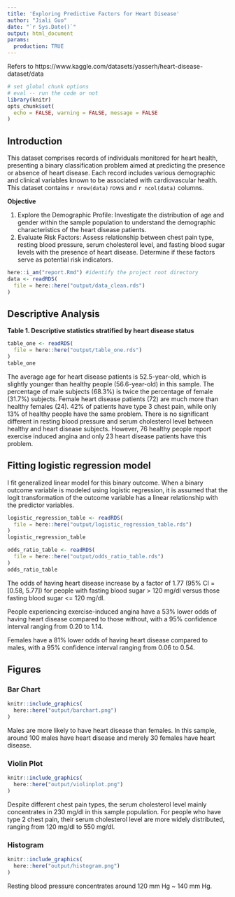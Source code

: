 ```yaml
---
title: 'Exploring Predictive Factors for Heart Disease'
author: "Jiali Guo"
date: "`r Sys.Date()`"
output: html_document
params: 
  production: TRUE
---
```


Refers to 
https://www.kaggle.com/datasets/yasserh/heart-disease-dataset/data


```r
# set global chunk options
# eval -- run the code or not
library(knitr)
opts_chunk$set(
  echo = FALSE, warning = FALSE, message = FALSE
)
```

## Introduction
This dataset comprises records of individuals monitored for heart health, presenting a binary classification problem aimed at predicting the presence or absence of heart disease. Each record includes various demographic and clinical variables known to be associated with cardiovascular health.
This dataset contains `r nrow(data)` rows and `r ncol(data)` columns.

__Objective__
<ol>
  <li> Explore the Demographic Profile: Investigate the distribution of age and gender within the sample population to understand the demographic characteristics of the heart disease patients.</li>
  <li> Evaluate Risk Factors: Assess relationship between chest pain type, resting blood pressure, serum cholesterol level, and fasting blood sugar levels with the presence of heart disease. Determine if these factors serve as potential risk indicators.</li>
</ol>


```r
here::i_am("report.Rmd") #identify the project root directory
data <- readRDS(
  file = here::here("output/data_clean.rds")
)
```

## Descriptive Analysis

__Table 1. Descriptive statistics stratified by heart disease status__
```r
table_one <- readRDS(
  file = here::here("output/table_one.rds")
)
table_one
```

The average age for heart disease patients is 52.5-year-old, which is slightly younger than healthy people (56.6-year-old) in this sample. The percentage of male subjects (68.3%) is twice the percentage of female (31.7%) subjects. Female heart disease patients (72) are much more than healthy females (24). 42% of patients have type 3 chest pain, while only 13% of healthy people have the same problem. There is no significant different in resting blood pressure and serum cholesterol level between healthy and heart disease subjects. However, 76 healthy people report exercise induced angina and only 23 heart disease patients have this problem.


## Fitting logistic regression model

I fit generalized linear model for this binary outcome. When a binary outcome variable is modeled using logistic regression, it is assumed that the logit transformation of the outcome variable has a linear relationship with the predictor variables.
```r
logistic_regression_table <- readRDS(
  file = here::here("output/logistic_regression_table.rds")
)
logistic_regression_table
```

```r
odds_ratio_table <- readRDS(
  file = here::here("output/odds_ratio_table.rds")
)
odds_ratio_table

```
The odds of having heart disease increase by a factor of 1.77 (95% CI = [0.58, 5.77]) for people with fasting blood sugar > 120 mg/dl versus those fasting blood sugar <= 120 mg/dl.

People experiencing exercise-induced angina have a 53% lower odds of having heart disease compared to those without, with a 95% confidence interval ranging from 0.20 to 1.14.

Females have a 81% lower odds of having heart disease compared to males, with a 95% confidence interval ranging from 0.06 to 0.54.


## Figures

### Bar Chart
```r
knitr::include_graphics(
  here::here("output/barchart.png")
)
```

Males are more likely to have heart disease than females. In this sample, around 100 males have heart disease and merely 30 females have heart disease.


### Violin Plot
```r
knitr::include_graphics(
  here::here("output/violinplot.png")
)
```

Despite different chest pain types, the serum cholesterol level mainly concentrates in 230 mg/dl in this sample population. For people who have type 2 chest pain, their serum cholesterol level are more widely distributed, ranging from 120 mg/dl to 550 mg/dl.

### Histogram
```r
knitr::include_graphics(
  here::here("output/histogram.png")
)
```

Resting blood pressure concentrates around 120 mm Hg ~ 140 mm Hg.
